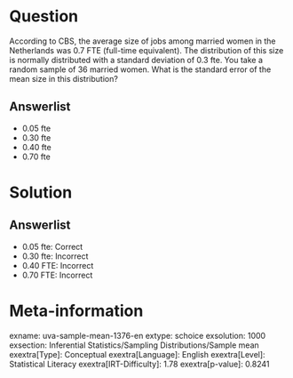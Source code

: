 Question
========

According to CBS, the average size of jobs among married women in the Netherlands was 0.7 FTE (full-time equivalent). The distribution of this size is normally distributed with a standard deviation of 0.3 fte. You take a random sample of 36 married women. What is the standard error of the mean size in this distribution?

Answerlist
----------

* 0.05 fte
* 0.30 fte
* 0.40 fte
* 0.70 fte

Solution
========

Answerlist
----------

* 0.05 fte: Correct
* 0.30 fte: Incorrect
* 0.40 FTE: Incorrect
* 0.70 FTE: Incorrect

Meta-information
================
exname: uva-sample-mean-1376-en
extype: schoice
exsolution: 1000
exsection: Inferential Statistics/Sampling Distributions/Sample mean
exextra[Type]: Conceptual
exextra[Language]: English
exextra[Level]: Statistical Literacy
exextra[IRT-Difficulty]: 1.78
exextra[p-value]: 0.8241
